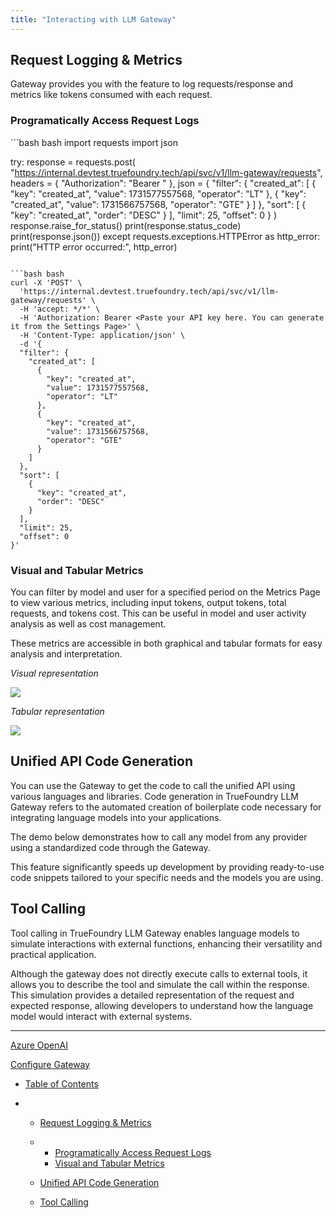 ```yaml
---
title: "Interacting with LLM Gateway"
---
```


## Request Logging & Metrics

Gateway provides you with the feature to log requests/response and metrics like tokens consumed with each request.

### Programatically Access Request Logs

<CodeGroup>
  ```bash bash
  import requests
  import json

  try:
      response = requests.post(
          "https://internal.devtest.truefoundry.tech/api/svc/v1/llm-gateway/requests",
          headers = {
              "Authorization": "Bearer <Paste your API key here. You can generate it from the Settings Page>"
          },
          json =  {
    "filter": {
      "created_at": [
        {
          "key": "created_at",
          "value": 1731577557568,
          "operator": "LT"
        },
        {
          "key": "created_at",
          "value": 1731566757568,
          "operator": "GTE"
        }
      ]
    },
    "sort": [
      {
        "key": "created_at",
        "order": "DESC"
      }
    ],
    "limit": 25,
    "offset": 0
  }
      )
      response.raise_for_status()
      print(response.status_code)
      print(response.json())
  except requests.exceptions.HTTPError as http_error:
      print("HTTP error occurred:", http_error)
    
  ```

  ```bash bash
  curl -X 'POST' \
    'https://internal.devtest.truefoundry.tech/api/svc/v1/llm-gateway/requests' \
    -H 'accept: */*' \
    -H 'Authorization: Bearer <Paste your API key here. You can generate it from the Settings Page>' \
    -H 'Content-Type: application/json' \
    -d '{
    "filter": {
      "created_at": [
        {
          "key": "created_at",
          "value": 1731577557568,
          "operator": "LT"
        },
        {
          "key": "created_at",
          "value": 1731566757568,
          "operator": "GTE"
        }
      ]
    },
    "sort": [
      {
        "key": "created_at",
        "order": "DESC"
      }
    ],
    "limit": 25,
    "offset": 0
  }'
  ```
</CodeGroup>

### Visual and Tabular Metrics

You can filter by model and user for a specified period on the Metrics Page to view various metrics, including input tokens, output tokens, total requests, and tokens cost. This can be useful in model and user activity analysis as well as cost management.

These metrics are accessible in both graphical and tabular formats for easy analysis and interpretation.

*Visual representation*

![](/images/docs/a58530230c5cd1afdd8c567e42069c59e02d9c076bea9fa061e83d29d72e2901-Screenshot_2024-11-14_at_3.15.18_PM.png)

*Tabular representation*

![](/images/docs/9fdeb5826e93d89dd679b27ab7d18885c7ad3060afb1e217d37c077753aa0985-Screenshot_2024-11-14_at_3.22.36_PM.png)

## Unified API Code Generation

You can use the Gateway to get the code to call the unified API using various languages and libraries. Code generation in TrueFoundry LLM Gateway refers to the automated creation of boilerplate code necessary for integrating language models into your applications.

The demo below demonstrates how to call any model from any provider using a standardized code through the Gateway.

This feature significantly speeds up development by providing ready-to-use code snippets tailored to your specific needs and the models you are using.

## Tool Calling

Tool calling in TrueFoundry LLM Gateway enables language models to simulate interactions with external functions, enhancing their versatility and practical application.

Although the gateway does not directly execute calls to external tools, it allows you to describe the tool and simulate the call within the response. This simulation provides a detailed representation of the request and expected response, allowing developers to understand how the language model would interact with external systems.

***

[Azure OpenAI](/docs/azure-openai)

[Configure Gateway](/docs/configure-gateway)

* [Table of Contents](#)

* * [Request Logging & Metrics](#request-logging--metrics)

  * * [Programatically Access Request Logs](#programatically-access-request-logs)
    * [Visual and Tabular Metrics](#visual-and-tabular-metrics)

  * [Unified API Code Generation](#unified-api-code-generation)

  * [Tool Calling](#tool-calling)
